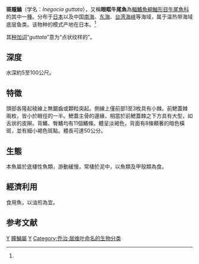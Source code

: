 {{Speciesbox
| taxon = Inegocia guttata
| status = NE
| status_system = iucn3.1
| trend = unknown
| authority = [[Cuvier|Cuvier]], 1829<ref name='id8570'>{{cite web| url =http://www.bioinfo.cn/db05/BjdwSpecies.php?action=view&id=8570| title =斑瞳鲬| work =中国动物物种编目数据库| publisher =中国科学院微生物研究所| author =中国科学院动物研究所| accessdate =2009-04-16| deadurl =yes| archiveurl =https://web.archive.org/web/20160305062015/http://www.bioinfo.cn/db05/BjdwSpecies.php?action=view&id=8570| archivedate =2016-03-05}}</ref>
| synonyms = *''Platycephalus guttatus''<br /><small>Cuvier, 1829</small>
}}

'''斑瞳鯒'''（学名：''Inegocia guttata''），又稱'''眼眶牛尾魚'''為[[輻鰭魚綱|輻鰭魚綱]][[鮋形目|鮋形目]][[牛尾魚科|牛尾魚科]]的其中一[[種|種]]。分布于[[日本|日本]]以及中国[[南海|南海]]、[[东海|东海]]、[[台湾海峡|台湾海峡]]等海域，属于温热带海域底层鱼类。该物种的模式产地在日本。<ref name='id8570'/>

其[[种加词|种加词]]“''guttata''”意为“点状纹样的”。

==深度==
水深約5至100公尺。

==特徵==
頭部各隆起稜線上無鋸齒或顆粒突起。側線上僅前部1至3枚具有小棘。前鰓蓋棘兩枚，皆小於眼徑的一半。鰓蓋主骨的邊緣，相當於前鰓蓋棘之下方具有大型，如舌狀的皮辮。背鰭、臀鰭均有11個鰭條。體呈淡褐色，背面有8條顯著的暗色橫斑，並有細小褐色斑點。體長可達50公分。

==生態==
本魚屬於底棲性魚類，游動緩慢，常棲於泥中，以魚類及甲殼類為食。

==經濟利用==
食用魚，以油煎為宜。

==参考文献==
{{reflist}}
{{Taxonbar|from=Q2091383}}

[[Category:食用鱼|Y]]
[[Category:瞳鯒屬|瞳鯒屬]]
[[Category:1829年描述的鱼类|Y]]
[[Category:乔治·居维叶命名的生物分类|Category:乔治·居维叶命名的生物分类]]